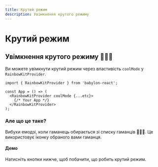 ```yaml
---
title: Крутий режим
description: Увімкнення крутого режиму
---
```


# Крутий режим

## Увімкнення крутого режиму 🌈🌈🌈

Ви можете увімкнути крутий режим через властивість `coolMode` у `RainbowKitProvider`.

```tsx
import { RainbowKitProvider } from 'babylon-react';

const App = () => (
  <RainbowKitProvider coolMode {...etc}>
    {/* Your App */}
  </RainbowKitProvider>
);
```

### Але що це таке?

Вибухи емодзі, коли гаманець обирається зі списку гаманців 🌈🌈🌈. Це використовує іконку обраного вами гаманця.

#### Демо

Натисніть кнопки нижче, щоб побачити, що робить крутий режим.

<CoolMode />
